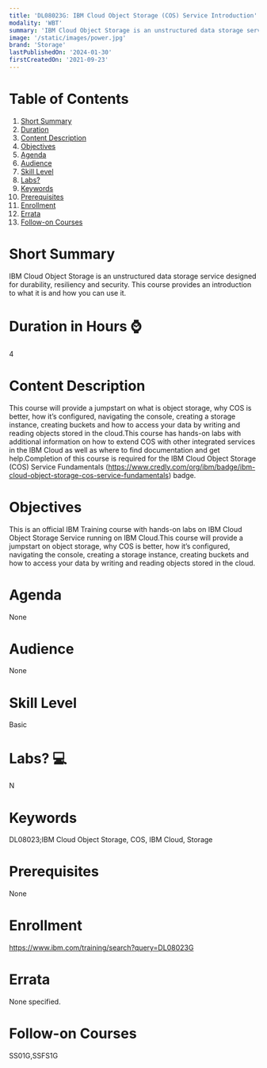 ```yaml
---
title: 'DL08023G: IBM Cloud Object Storage (COS) Service Introduction'
modality: 'WBT'
summary: 'IBM Cloud Object Storage is an unstructured data storage service designed for durability, resiliency and security. This course provides an introduction to what it is and how you can use it.'
image: '/static/images/power.jpg'
brand: 'Storage'
lastPublishedOn: '2024-01-30'
firstCreatedOn: '2021-09-23'
---
```

# Table of Contents
1.  [Short Summary](#short-summary)
2.  [Duration](#duration-in-hours-)
3.  [Content Description](#content-description)
4.  [Objectives](#objectives)
5.  [Agenda](#agenda)
6.  [Audience](#audience)
7.  [Skill Level](#skill-level)
8.  [Labs?](#labs-)
9.  [Keywords](#keywords)
10. [Prerequisites](#prerequisites)
11. [Enrollment](#enrollment)
12. [Errata](#errata)
13. [Follow-on Courses](#follow-on-courses)

# Short Summary
IBM Cloud Object Storage is an unstructured data storage service designed for durability, resiliency and security. This course provides an introduction to what it is and how you can use it.

# Duration in Hours ⌚
4

# Content Description
This course will provide a jumpstart on what is object storage, why COS is better, how it’s configured, navigating the console, creating a storage instance, creating buckets and how to access your data by writing and reading objects stored in the cloud.This course has hands-on labs with additional information on how to extend COS with other integrated services in the IBM Cloud as well as where to find documentation and get help.Completion of this course is required for the IBM Cloud Object Storage (COS) Service Fundamentals (<https://www.credly.com/org/ibm/badge/ibm-cloud-object-storage-cos-service-fundamentals>) badge.  



# Objectives
This is an official IBM Training course with hands-on labs on IBM Cloud Object Storage Service running on IBM Cloud.This course will provide a jumpstart on object storage, why COS is better, how it’s configured, navigating the console, creating a storage instance, creating buckets and how to access your data by writing and reading objects stored in the cloud.



# Agenda
None

# Audience
None

# Skill Level
Basic

# Labs? 💻
N

# Keywords
DL08023;IBM Cloud Object Storage, COS, IBM Cloud, Storage

# Prerequisites
None

# Enrollment
https://www.ibm.com/training/search?query=DL08023G

# Errata
None specified.

# Follow-on Courses
SS01G,SSFS1G

